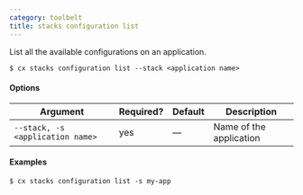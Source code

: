 ```yaml
---
category: toolbelt
title: stacks configuration list
---
```


List all the available configurations on an application.

```shell
$ cx stacks configuration list --stack <application name>
```

#### Options

| Argument | Required? | Default | Description |
|  ---  |  ---  |  ---  |  ---  |
| `--stack, -s <application name>` | yes | — | Name of the application |

#### Examples

```shell
$ cx stacks configuration list -s my-app
```
